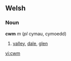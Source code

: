 ==Welsh==
===Noun===
'''cwm''' ''m'' (''pl'' cymau, cymoedd)
# [[valley]], [[dale]], [[glen]]

[[vi:cwm]]